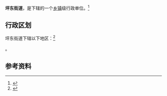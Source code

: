 {{中国乡级行政区|52/23/01/005/000}}

'''坪东街道'''，是{{PRC admin/fullname|52/23/01/005/000|3}}下辖的一个[[乡镇|乡镇]]级行政单位。<ref>{{PRC admin/ref sgc|{{PRC admin/parent|52/23/01/005/000}}}}</ref>

== 行政区划 ==

坪东街道下辖以下地区：<ref>{{PRC admin/ref sgc|52/23/01/005/000}}</ref>

{{PRC admin/children|52/23/01/005/000}}。

== 参考资料 ==

{{reflist}}

{{行政区划小作品}}
{{PRC admin/navcat|52/23/01/005/000}}